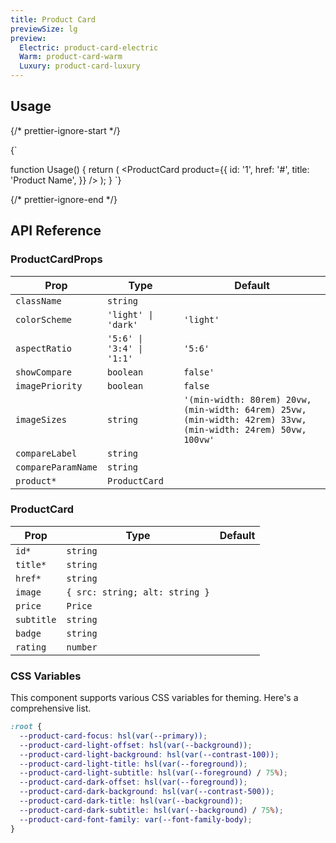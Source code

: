 ```yaml
---
title: Product Card
previewSize: lg
preview:
  Electric: product-card-electric
  Warm: product-card-warm
  Luxury: product-card-luxury
---
```


## Usage

{/* prettier-ignore-start */}

<CodeBlock lang="ts">{`

function Usage() {
    return (
      <ProductCard
        product={{
          id: '1',
          href: '#',
          title: 'Product Name',
        }}
      />
    );
}
`}
</CodeBlock>

{/* prettier-ignore-end */}

## API Reference

### ProductCardProps

| Prop               | Type                                                     | Default                                                                                                       |
| ------------------ | -------------------------------------------------------- | ------------------------------------------------------------------------------------------------------------- |
| `className`        | `string`                                                 |                                                                                                               |
| `colorScheme`      | `'light' \| 'dark'`                                      | `'light'`                                                                                                     |
| `aspectRatio`      | `'5:6' \| '3:4' \| '1:1'`                                | `'5:6'`                                                                                                       |
| `showCompare`      | `boolean`                                                | `false'`                                                                                                      |
| `imagePriority`    | `boolean`                                                | `false`                                                                                                       |
| `imageSizes`       | `string`                                                 | `'(min-width: 80rem) 20vw, (min-width: 64rem) 25vw, (min-width: 42rem) 33vw, (min-width: 24rem) 50vw, 100vw'` |
| `compareLabel`     | `string`                                                 |                                                                                                               |
| `compareParamName` | `string`                                                 |                                                                                                               |
| `product*`         | `ProductCard` <Tooltip content="See ProductCard below"/> |                                                                                                               |

### ProductCard

| Prop       | Type                           | Default |
| ---------- | ------------------------------ | ------- |
| `id*`      | `string`                       |         |
| `title*`   | `string`                       |         |
| `href*`    | `string`                       |         |
| `image`    | `{ src: string; alt: string }` |         |
| `price`    | `Price`                        |         |
| `subtitle` | `string`                       |         |
| `badge`    | `string`                       |         |
| `rating`   | `number`                       |         |

### CSS Variables

This component supports various CSS variables for theming. Here's a comprehensive list.

```css
:root {
  --product-card-focus: hsl(var(--primary));
  --product-card-light-offset: hsl(var(--background));
  --product-card-light-background: hsl(var(--contrast-100));
  --product-card-light-title: hsl(var(--foreground));
  --product-card-light-subtitle: hsl(var(--foreground) / 75%);
  --product-card-dark-offset: hsl(var(--foreground));
  --product-card-dark-background: hsl(var(--contrast-500));
  --product-card-dark-title: hsl(var(--background));
  --product-card-dark-subtitle: hsl(var(--background) / 75%);
  --product-card-font-family: var(--font-family-body);
}
```
